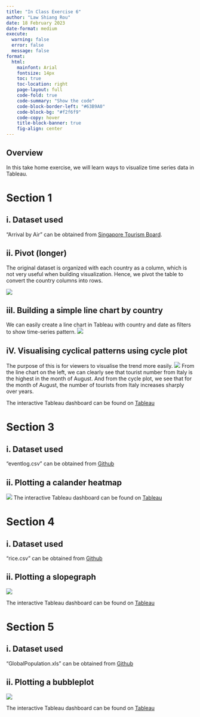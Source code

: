 ```yaml
---
title: "In Class Exercise 6"
author: "Law Shiang Rou"
date: 18 February 2023
date-format: medium
execute:
  warning: false
  error: false
  message: false
format:
  html:
    mainfont: Arial
    fontsize: 14px
    toc: true
    toc-location: right
    page-layout: full
    code-fold: true
    code-summary: "Show the code"
    code-block-border-left: "#63B9A0"
    code-block-bg: "#f2f6f9"
    code-copy: hover
    title-block-banner: true
    fig-align: center
---
```



## Overview
In this take home exercise, we will learn ways to visualize time series data in Tableau.

# Section 1

## i. Dataset used

"Arrival by Air" can be obtained from [Singapore Tourism Board](https://stan.stb.gov.sg/content/stan/en/tourism-statistics.html).

## ii. Pivot (longer)
The original dataset is organized with each country as a column, which is not very useful when building visualization. Hence, we pivot the table to convert the country columns into rows.

![](images/in-class6-1.png){width=80%, fig.align='center'}

## iiI. Building a simple line chart by country
We can easily create a line chart in Tableau with country and date as filters to show time-series pattern. 
![](images/in-class6-2.png){width=80%, fig.align='center'}

## iV. Visualising cyclical patterns using cycle plot
The purpose of this is for viewers to visualise the trend more easily.
![](images/in-class6-3.png){width=80%, fig.align='center'}
From the line chart on the left, we can clearly see that tourist number from Italy is the highest in the month of August. And from the cycle plot, we see that for the month of August, the number of tourists from Italy increases sharply over years.

The interactive Tableau dashboard can be found on [Tableau](https://public.tableau.com/app/profile/law.shiang.rou/viz/In-classexercise6-Itsabouttime/Dashboard1)

# Section 3

## i. Dataset used
"eventlog.csv" can be obtained from [Github](https://github.com/shiangrou/ISSS608-VAA/tree/master/In-class_Exercise/data)

## ii. Plotting a calander heatmap
![](images/in-class6-4.png){width=80%, fig.align='center'}
The interactive Tableau dashboard can be found on [Tableau](https://public.tableau.com/app/profile/law.shiang.rou/viz/In-classexercise62-heatmap/CalanderHeatmap)

# Section 4

## i. Dataset used
"rice.csv" can be obtained from [Github](https://github.com/shiangrou/ISSS608-VAA/tree/master/In-class_Exercise/data)

## ii. Plotting a slopegraph
![](images/in-class6-5.png){width=80%, fig.align='center'}

The interactive Tableau dashboard can be found on [Tableau](https://public.tableau.com/app/profile/law.shiang.rou/viz/In-classexercise63-Slopegraphs/Slopegraphs)

# Section 5

## i. Dataset used

"GlobalPopulation.xls" can be obtained from [Github](https://github.com/shiangrou/ISSS608-VAA/tree/master/In-class_Exercise/data)

## ii. Plotting a bubbleplot
![](images/in-class6-6.png){width=80%, fig.align='center'}

The interactive Tableau dashboard can be found on [Tableau](https://public.tableau.com/app/profile/law.shiang.rou/viz/In-classexercise64-BubblePlot/BubblePlot)
